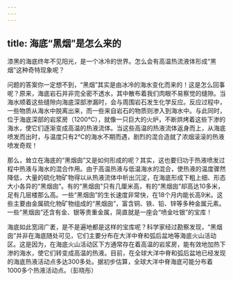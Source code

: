 ```yaml
---
---
---
```

title: 海底“黑烟”是怎么来的
---




漆黑的海底终年不见阳光，是一个冰冷的世界。怎么会有高温热流液体形成“黑烟”这种奇特现象呢？

问题的答案你一定想不到，“黑烟”其实是由冰冷的海水变化而来的！这是怎么回事呢？原来，海底岩石并非完全密不透水，其中散布着我们肉眼不易察觉的缝隙。当海水顺着这些缝隙向海底深部渗漏时，会与周围岩石发生化学反应。反应过程中，一些物质从海水中脱离出来，而一些来自岩石的物质则渗入到海水中。与此同时，位于海底深部的岩浆房（1200℃），就像一只巨大的火炉，不断烘烤着这些下渗的海水，使它们逐渐变成高温的热液流体。当这些高温的热液流体返身而上，从海底喷发而出时，与温度只有2℃的海水不期而遇，剧烈的混合造就了浓烟滚滚的热液喷发奇观！

那么，耸立在海底的“黑烟囱”又是如何形成的呢？其实，这也要归功于热液喷发过程中热液与海水的混合作用。由于高温热液与低温海水的混合，使热液的温度骤然降低，大量的硫化物矿物得以从热液流体中析出沉淀，在海底形成下粗上细、形态大小各异的“黑烟囱”。有的“黑烟囱”只有几厘米高，有的“黑烟囱”却高达10多米，足有几层楼那么高。一些“黑烟囱”的生长速度非常快，在18个月内能长高9米。这些主要由金属硫化物矿物组成的“黑烟囱”，富含铜、铁、铅、锌等多种金属元素。一些“黑烟囱”还含有金、银等贵重金属，简直就是一座会“喷金吐银”的宝库！



海底如此宽阔广袤，是不是遍地都是这样的宝库呢？科学家经过勘察发现，“黑烟囱”并非在海底随处可见，它们主要分布在大洋中脊和弧后盆地等海底火山活动区。这是因为，在海底火山活动区下方通常存在着高温的岩浆房，能有效地加热下渗的海水，使它们转变成高温的热液。目前，在全球大洋中脊和弧后盆地已经发现的海底热液活动点多达300多处。据初步估算，全球大洋中脊海底可能分布着1000多个热液活动点。（彭晓彤）